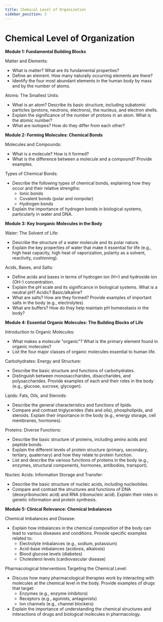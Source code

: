 ```yaml
---
title: Chemical Level of Organization
sidebar_position: 3
---
```


# Chemical Level of Organization

**Module 1: Fundamental Building Blocks**

Matter and Elements:
* What is matter? What are its fundamental properties?
* Define an element. How many naturally occurring elements are there?
* Identify the four most abundant elements in the human body by mass and by the number of atoms.

Atoms: The Smallest Units:
* What is an atom? Describe its basic structure, including subatomic particles (protons, neutrons, electrons), the nucleus, and electron shells.
* Explain the significance of the number of protons in an atom. What is the atomic number?
* What are isotopes? How do they differ from each other?

**Module 2: Forming Molecules: Chemical Bonds**

Molecules and Compounds:
* What is a molecule? How is it formed?
* What is the difference between a molecule and a compound? Provide examples.

Types of Chemical Bonds:
* Describe the following types of chemical bonds, explaining how they occur and their relative strengths:
    * Ionic bonds
    * Covalent bonds (polar and nonpolar)
    * Hydrogen bonds
* Explain the importance of hydrogen bonds in biological systems, particularly in water and DNA.

**Module 3: Key Inorganic Molecules in the Body**

Water: The Solvent of Life:
* Describe the structure of a water molecule and its polar nature.
* Explain the key properties of water that make it essential for life (e.g., high heat capacity, high heat of vaporization, polarity as a solvent, reactivity, cushioning).

Acids, Bases, and Salts:
* Define acids and bases in terms of hydrogen ion (H+) and hydroxide ion (OH-) concentration.
* Explain the pH scale and its significance in biological systems. What is a neutral pH? Acidic? Basic/alkaline?
* What are salts? How are they formed? Provide examples of important salts in the body (e.g., electrolytes).
* What are buffers? How do they help maintain pH homeostasis in the body?

**Module 4: Essential Organic Molecules: The Building Blocks of Life**

Introduction to Organic Molecules:
* What makes a molecule "organic"? What is the primary element found in organic molecules?
* List the four major classes of organic molecules essential to human life.

Carbohydrates: Energy and Structure:
* Describe the basic structure and functions of carbohydrates.
* Distinguish between monosaccharides, disaccharides, and polysaccharides. Provide examples of each and their roles in the body (e.g., glucose, sucrose, glycogen).

Lipids: Fats, Oils, and Steroids:
* Describe the general characteristics and functions of lipids.
* Compare and contrast triglycerides (fats and oils), phospholipids, and steroids. Explain their importance in the body (e.g., energy storage, cell membranes, hormones).

Proteins: Diverse Functions:
* Describe the basic structure of proteins, including amino acids and peptide bonds.
* Explain the different levels of protein structure (primary, secondary, tertiary, quaternary) and how they relate to protein function.
* List and describe the various functions of proteins in the body (e.g., enzymes, structural components, hormones, antibodies, transport).

Nucleic Acids: Information Storage and Transfer:
* Describe the basic structure of nucleic acids, including nucleotides.
* Compare and contrast the structures and functions of DNA (deoxyribonucleic acid) and RNA (ribonucleic acid). Explain their roles in genetic information and protein synthesis.

**Module 5: Clinical Relevance: Chemical Imbalances**

Chemical Imbalances and Disease:
* Explain how imbalances in the chemical composition of the body can lead to various diseases and conditions. Provide specific examples related to:
    * Electrolyte imbalances (e.g., sodium, potassium)
    * Acid-base imbalances (acidosis, alkalosis)
    * Blood glucose levels (diabetes)
    * Cholesterol levels (cardiovascular disease)

Pharmacological Interventions Targeting the Chemical Level:
* Discuss how many pharmacological therapies work by interacting with molecules at the chemical level in the body. Provide examples of drugs that target:
    * Enzymes (e.g., enzyme inhibitors)
    * Receptors (e.g., agonists, antagonists)
    * Ion channels (e.g., channel blockers)
* Explain the importance of understanding the chemical structures and interactions of drugs and biological molecules in pharmacology.